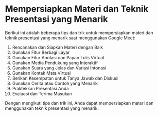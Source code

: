 # Mempersiapkan Materi dan Teknik Presentasi yang Menarik

Berikut ini adalah beberapa tips dan trik untuk mempersiapkan materi dan teknik presentasi yang menarik saat menggunakan Google Meet:

1. Rencanakan dan Siapkan Materi dengan Baik
2. Gunakan Fitur Berbagi Layar
3. Gunakan Fitur Anotasi dan Papan Tulis Virtual
4. Gunakan Media Pendukung yang Interaktif
5. Gunakan Suara yang Jelas dan Variasi Intonasi
6. Gunakan Kontak Mata Virtual
7. Berikan Kesempatan untuk Tanya Jawab dan Diskusi
8. Gunakan Cerita atau Contoh yang Menarik
9. Praktekkan Presentasi Anda
10. Evaluasi dan Terima Masukan

Dengan mengikuti tips dan trik ini, Anda dapat mempersiapkan materi dan menggunakan teknik presentasi yang menarik.

